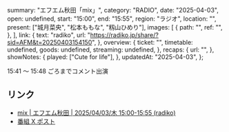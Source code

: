   summary: "エフエム秋田「mix」",
  category: "RADIO",
  date: "2025-04-03",
  open: undefined,
  start: "15:00",
  end: "15:55",
  region: "ラジオ",
  location: "",
  present: ["城月菜央", "松本ももな", "籾山ひめり"],
  images: [
    {
      path: "",
      ref: "",
    },
  ],
  link: {
    text: "radiko",
    url: "https://radiko.jp/share/?sid=AFM&t=20250403154150",
  },
  overview: {
    ticket: "",
    timetable: undefined,
    goods: undefined,
    streaming: undefined,
  },
  recaps: {
    url: "",
  },
  showNotes: {
    played: ["Cute for life"],
  },
  updatedAt: "2025-04-03",
};

15:41 〜 15:48 ごろまでコメント出演

## リンク

- [mix | エフエム秋田 | 2025/04/03/木 15:00-15:55 (radiko)](https://radiko.jp/share/?sid=AFM&t=20250403154150)
- [番組 X ポスト](https://x.com/mixafm/status/1907685749102883022)
